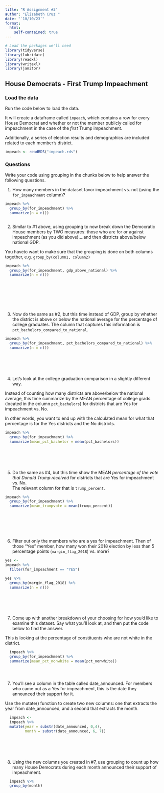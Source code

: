```yaml
---
title: "R Assignment #3"
author: "Elizabeth Cruz "
date: "`10/10/23`"
format:
  html:
    self-contained: true
---
```


```r

# Load the packages we'll need
library(tidyverse) 
library(lubridate)
library(readxl)
library(writexl)
library(janitor)


```

## House Democrats - First Trump Impeachment

### Load the data

Run the code below to load the data.

It will create a dataframe called `impeach`, which contains a row for every House Democrat and whether or not the member publicly called for impeachment in the case of the *first* Trump impeachment.

Additionally, a series of election results and demographics are included related to each member's district.

```r

impeach <- readRDS("impeach.rds")


```

### Questions

Write your code using grouping in the chunks below to help answer the following questions.

1)  How many members in the dataset favor impeachment vs. not (using the `for_impeachment` column)?

```r

impeach %>% 
  group_by(for_impeachment) %>% 
  summarize(n = n())



```

2)  Similar to #1 above, using grouping to now break down the Democratic House members by TWO measures: those who are for or against impeachment (as you did above)....and then districts above/below national GDP.  

You haveto  want to make sure that the grouping is done on both columns together, e.g. `group_by(column1, column2)`
  

```r

impeach %>% 
  group_by(for_impeachment, gdp_above_national) %>% 
  summarize(n = n())









```

3)  Now do the same as #2, but this time instead of GDP, group by whether the district is above or below the national average for the percentage of college graduates. The column that captures this information is `pct_bachelors_compared_to_national`.

```r


impeach %>% 
  group_by(for_impeachment, pct_bachelors_compared_to_national) %>% 
  summarize(n = n())







```

4)  Let's look at the college graduation comparison in a slightly different way.  
  
Instead of counting how many districts are above/below the national average, this time summarize by the MEAN percentage of college grads (located in the column `pct_bachelors`) for districts that are Yes for impeachment vs. No.  
  
In other words, you want to end up with the calculated mean for what that percentage is for the Yes districts and the No districts.

```r

impeach %>% 
  group_by(for_impeachment) %>% 
  summarize(mean_pct_bachelor = mean(pct_bachelors))







```

5)  Do the same as #4, but this time show the MEAN *percentage of the vote that Donald Trump received* for districts that are Yes for impeachment vs. No.  
The relevant column for that is `trump_percent`.

```r

impeach %>% 
  group_by(for_impeachment) %>% 
  summarize(mean_trumpvote = mean(trump_percent))








```

6)  Filter out only the members who are a yes for impeachment. Then of those "Yes" member, how many won their 2018 election by less than 5 percentage points (`margin_flag_2018`) vs. more?

```r

yes <- 
impeach %>% 
  filter(for_impeachment == "YES")

yes %>% 
  group_by(margin_flag_2018) %>% 
  summarize(n = n())







```

7)  Come up with another breakdown of your choosing for how you'd like to examine this dataset. Say what you'll look at, and then put the code below to find the answer.

This is looking at the percentage of constituents who are not white in the district.

```r

  impeach %>% 
  group_by(for_impeachment) %>% 
  summarize(mean_pct_nonwhite = mean(pct_nonwhite))





```

7)  You'll see a column in the table called date_announced. For members who came out as a Yes for impeachment, this is the date they announced their support for it.  
  
Use the mutate() function to create two new columns: one that extracts the year from date_announced, and a second that extracts the month.

```r

  impeach <-
  impeach %>% 
  mutate(year = substr(date_announced, 0,4),
         month = substr(date_announced, 6, 7))







```

8) Using the new columns you created in #7, use grouping to count up how many House Democrats during each month announced their support of impeachment.

```r

  impeach %>% 
  group_by(month)







```




